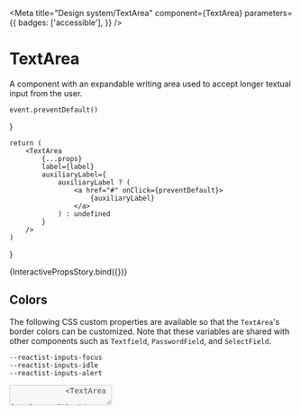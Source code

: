 

<Meta
    title="Design system/TextArea"
    component={TextArea}
    parameters={{
        badges: ['accessible'],
    }}
/>

# TextArea

A component with an expandable writing area used to accept longer textual input from the user.

    event.preventDefault()
}

    return (
        <TextArea
            {...props}
            label={label}
            auxiliaryLabel={
                auxiliaryLabel ? (
                    <a href="#" onClick={preventDefault}>
                        {auxiliaryLabel}
                    </a>
                ) : undefined
            }
        />
    )
}

<Canvas>
    <Story
        name="Interactive props"
        parameters={{
            chromatic: { disableSnapshot: false },
        }}
        argTypes={{
            label: {
                control: { type: 'text' },
                defaultValue: 'User bio',
            },
            auxiliaryLabel: {
                control: { type: 'text' },
                defaultValue: 'Need help?',
            },
            message: {
                control: { type: 'text' },
                defaultValue:
                    'You’ll have a better experience in our community if others get to know a little bit about you.',
            },
            tone: {
                options: ['neutral', 'success', 'error', 'loading'],
                control: { type: 'inline-radio' },
                defaultValue: 'neutral',
            },
            variant: {
                options: ['default', 'bordered'],
                control: { type: 'inline-radio' },
                defaultValue: 'default',
            },
            placeholder: {
                control: { type: 'text' },
                defaultValue: 'Tell us something about yourself. Don’t be shy.',
            },
            maxWidth: selectWithNone(
                ['xsmall', 'small', 'medium', 'large', 'xlarge', 'full'],
                'small',
            ),
        }}
    >
        {InteractivePropsStory.bind({})}
    </Story>
</Canvas>

<ArgsTable of={TextArea} />

## Colors

The following CSS custom properties are available so that the `TextArea`'s border colors can be customized.
Note that these variables are shared with other components such as `Textfield`, `PasswordField`, and `SelectField`.

```
--reactist-inputs-focus
--reactist-inputs-idle
--reactist-inputs-alert
```

<Canvas withToolbar>
    <Story
        name="Message tone"
        parameters={{
            chromatic: { disableSnapshot: false },
        }}
    >
        <Stack space="xxlarge" dividers="secondary">
            <TextArea
                label="Profile bio"
                message="Saving changes…"
                tone="loading"
                disabled
                maxWidth="small"
            />
            <TextArea
                label="Profile bio"
                message="Too short. Don't be shy, tell us a bit more."
                tone="error"
                maxWidth="small"
            />
            <TextArea
                label="Profile bio"
                message="Changes saved successfully!"
                tone="success"
                maxWidth="small"
            />
            <TextArea
                label="Profile bio"
                message="This is the supporting text (helper or error) of the field, provided by the message prop"
                tone="neutral"
                maxWidth="small"
            />
        </Stack>
    </Story>
</Canvas>

<Canvas withToolbar>
    <Story name="Without label">
        <Stack space="xlarge" dividers="secondary">
            <Stack as="label" htmlFor="custom-textarea" space="small">
                <Text size="subtitle">Custom label is up here</Text>
                <Text size="caption" tone="secondary" aria-hidden>
                    <em>(click me to focus the textarea)</em>
                </Text>
            </Stack>
            <TextArea
                label={null}
                id="custom-textarea"
                aria-describedby="custom-description"
                rows={8}
            />
            <Stack space="small" id="custom-description">
                <Text size="body">Custom description is down here</Text>
                <Text size="caption" tone="secondary" aria-hidden>
                    <em>(inspect the textarea accessibility properties if you are curious)</em>
                </Text>
            </Stack>
        </Stack>
    </Story>
</Canvas>

    return (
        <Stack space="xxlarge" dividers="secondary" maxWidth="medium">
            <TextArea
                {...props}
                label="What do you want to accomplish?"
                message="Write as much or as little as you want. The input area will auto-expand to fit what you've typed."
                autoExpand
            />
            <TextArea
                {...props}
                label="What do you want to accomplish?"
                message="This one will not auto-expand."
                autoExpand={false}
            />
        </Stack>
    )
}

<Canvas>
    <Story
        name="Auto expand"
        argTypes={{
            label: { control: false },
            auxiliaryLabel: { control: false },
            rows: {
                control: { type: 'number' },
            },
            message: {
                control: { type: 'text' },
                defaultValue: '',
            },
            tone: {
                options: ['neutral', 'success', 'error', 'loading'],
                control: { type: 'inline-radio' },
                defaultValue: 'neutral',
            },
            variant: {
                options: ['default', 'bordered'],
                control: { type: 'inline-radio' },
                defaultValue: 'default',
            },
            placeholder: {
                control: { type: 'text' },
                defaultValue: '',
            },
            maxWidth: selectWithNone(
                ['xsmall', 'small', 'medium', 'large', 'xlarge', 'full'],
                'small',
            ),
        }}
    >
        {AutoExpandStory.bind({})}
    </Story>
</Canvas>

    const initialValue =
        'This is some text that takes up multiple lines. It should cause the textarea to render initially as large as needed to fit this text, even if its initial rows are not enough.'
    const [value, setValue] = React.useState(initialValue)
    return (
        <Stack space="xxlarge" dividers="secondary" maxWidth="medium">
            <TextArea
                {...props}
                label="What do you want to accomplish?"
                auxiliaryLabel={
                    <Text tone="secondary" size="caption">
                        {value.length}
                    </Text>
                }
                message="Write as much or as little as you want. The input area will auto-expand to fit what you've typed."
                value={value}
                onChange={(event) => setValue(event.target.value)}
                rows={1}
                autoExpand
            />
            <TextArea
                {...props}
                label="What do you want to accomplish?"
                message="Write as much or as little as you want. The input area will auto-expand to fit what you've typed."
                defaultValue={initialValue}
                rows={1}
                autoExpand
            />
        </Stack>
    )
}

<Canvas>
    <Story
        name="Auto expand with initial value"
        argTypes={{
            label: { control: false },
            auxiliaryLabel: { control: false },
            rows: {
                control: { type: 'number' },
            },
            message: {
                control: { type: 'text' },
                defaultValue: '',
            },
            tone: {
                options: ['neutral', 'success', 'error', 'loading'],
                control: { type: 'inline-radio' },
                defaultValue: 'neutral',
            },
            variant: {
                options: ['default', 'bordered'],
                control: { type: 'inline-radio' },
                defaultValue: 'default',
            },
            placeholder: {
                control: { type: 'text' },
                defaultValue: '',
            },
            maxWidth: selectWithNone(
                ['xsmall', 'small', 'medium', 'large', 'xlarge', 'full'],
                'small',
            ),
        }}
    >
        {AutoExpandWithInitialValueStory.bind({})}
    </Story>
</Canvas>
